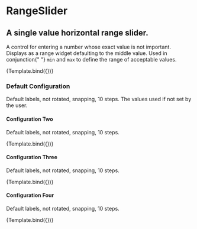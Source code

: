 
<Meta
  title="RangeSlider"
  component={RangeSlider}
/>


# RangeSlider

## A single value horizontal range slider.

<p className="mdp">
  A control for entering a number whose exact value is not important. Displays
  as a range widget defaulting to the middle value. Used in conjunction{" "}
  <code>min</code> and <code>max</code> to define the range of acceptable
  values.
</p>


<Preview>
  <Story
    name="Default: Thick"
    args={{
      primaryColor: "black",
    }}
  >
    {Template.bind({})}
  </Story>
</Preview>

### Default Configuration

<p className="mdp">
  Default labels, not rotated, snapping, 10 steps. The values used if not set by
  the user.
</p>

<Props story="Default: Thick" />

#### Configuration Two

Default labels, not rotated, snapping, 10 steps.

<Preview>
  <Story
    name="Two"
    args={{
      initialValue: 50,
      min: 0,
      max: 100,
      decimals: 0,
      step: 5,
      showTicks: true,
      snap: true,
      customLabels: [],
      showLabel: false,
      prefix: "",
      suffix: "",
      rotateLabel: false,
      blurColor: "grey",
      primaryColor: "black",
      width: 950,
    }}
  >
    {Template.bind({})}
  </Story>
</Preview>

<Props story="Two" />

#### Configuration Three

Default labels, not rotated, snapping, 10 steps.

<Preview>
  <Story
    name="Three"
    args={{
      initialValue: 50,
      min: 0,
      max: 100,
      decimals: 0,
      step: 5,
      showTicks: true,
      snap: true,
      customLabels: [],
      showLabel: false,
      prefix: "",
      suffix: "",
      rotateLabel: false,
      blurColor: "grey",
      primaryColor: "black",
      width: 950,
    }}
  >
    {Template.bind({})}
  </Story>
</Preview>

<Props story="Three" />

#### Configuration Four

Default labels, not rotated, snapping, 10 steps.

<Preview>
  <Story
    name="Four"
    args={{
      initialValue: 50,
      min: 0,
      max: 100,
      decimals: 0,
      step: 5,
      showTicks: true,
      snap: true,
      customLabels: [],
      showLabel: false,
      prefix: "",
      suffix: "",
      rotateLabel: false,
      blurColor: "grey",
      primaryColor: "black",
      width: 950,
    }}
  >
    {Template.bind({})}
  </Story>
</Preview>

<Props story="Four" />
